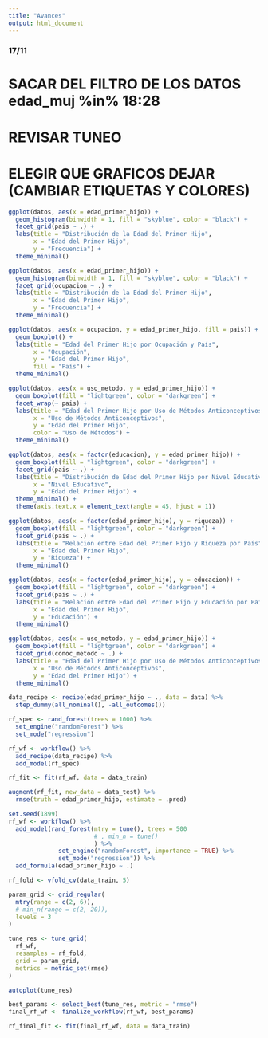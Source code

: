 ```yaml
---
title: "Avances"
output: html_document
---
```


### 17/11

# SACAR DEL FILTRO DE LOS DATOS edad_muj %in% 18:28
# REVISAR TUNEO
# ELEGIR QUE GRAFICOS DEJAR (CAMBIAR ETIQUETAS Y COLORES)


```r
ggplot(datos, aes(x = edad_primer_hijo)) +
  geom_histogram(binwidth = 1, fill = "skyblue", color = "black") +
  facet_grid(pais ~ .) +
  labs(title = "Distribución de la Edad del Primer Hijo",
       x = "Edad del Primer Hijo",
       y = "Frecuencia") +
  theme_minimal()

ggplot(datos, aes(x = edad_primer_hijo)) +
  geom_histogram(binwidth = 1, fill = "skyblue", color = "black") +
  facet_grid(ocupacion ~ .) +
  labs(title = "Distribución de la Edad del Primer Hijo",
       x = "Edad del Primer Hijo",
       y = "Frecuencia") +
  theme_minimal()

ggplot(datos, aes(x = ocupacion, y = edad_primer_hijo, fill = pais)) +
  geom_boxplot() +
  labs(title = "Edad del Primer Hijo por Ocupación y País",
       x = "Ocupación",
       y = "Edad del Primer Hijo",
       fill = "País") +
  theme_minimal()

ggplot(datos, aes(x = uso_metodo, y = edad_primer_hijo)) +
  geom_boxplot(fill = "lightgreen", color = "darkgreen") +
  facet_wrap(~ pais) +
  labs(title = "Edad del Primer Hijo por Uso de Métodos Anticonceptivos y País",
       x = "Uso de Métodos Anticonceptivos",
       y = "Edad del Primer Hijo",
       color = "Uso de Métodos") +
  theme_minimal()

ggplot(datos, aes(x = factor(educacion), y = edad_primer_hijo)) +
  geom_boxplot(fill = "lightgreen", color = "darkgreen") +
  facet_grid(pais ~ .) + 
  labs(title = "Distribución de Edad del Primer Hijo por Nivel Educativo y País",
       x = "Nivel Educativo",
       y = "Edad del Primer Hijo") +
  theme_minimal() +
  theme(axis.text.x = element_text(angle = 45, hjust = 1))

ggplot(datos, aes(x = factor(edad_primer_hijo), y = riqueza)) +
  geom_boxplot(fill = "lightgreen", color = "darkgreen") +
  facet_grid(pais ~ .) +
  labs(title = "Relación entre Edad del Primer Hijo y Riqueza por País",
       x = "Edad del Primer Hijo",
       y = "Riqueza") +
  theme_minimal()

ggplot(datos, aes(x = factor(edad_primer_hijo), y = educacion)) +
  geom_boxplot(fill = "lightgreen", color = "darkgreen") +
  facet_grid(pais ~ .) +
  labs(title = "Relación entre Edad del Primer Hijo y Educación por País",
       x = "Edad del Primer Hijo",
       y = "Educación") +
  theme_minimal()

ggplot(datos, aes(x = uso_metodo, y = edad_primer_hijo)) +
  geom_boxplot(fill = "lightgreen", color = "darkgreen") +
  facet_grid(conoc_metodo ~ .) +
  labs(title = "Edad del Primer Hijo por Uso de Métodos Anticonceptivos y Conocimiento de los Métodos",
       x = "Uso de Métodos Anticonceptivos",
       y = "Edad del Primer Hijo") +
  theme_minimal()

```


```r
data_recipe <- recipe(edad_primer_hijo ~ ., data = data) %>%
  step_dummy(all_nominal(), -all_outcomes())

rf_spec <- rand_forest(trees = 1000) %>%
  set_engine("randomForest") %>%
  set_mode("regression")

rf_wf <- workflow() %>%
  add_recipe(data_recipe) %>%
  add_model(rf_spec)

rf_fit <- fit(rf_wf, data = data_train)

augment(rf_fit, new_data = data_test) %>% 
  rmse(truth = edad_primer_hijo, estimate = .pred)

```

```r
set.seed(1899)
rf_wf <- workflow() %>%
  add_model(rand_forest(mtry = tune(), trees = 500
                        # , min_n = tune()
                        ) %>% 
              set_engine("randomForest", importance = TRUE) %>% 
              set_mode("regression")) %>%
  add_formula(edad_primer_hijo ~ .)

rf_fold <- vfold_cv(data_train, 5)

param_grid <- grid_regular(
  mtry(range = c(2, 6)),
  # min_n(range = c(2, 20)),
  levels = 3
)

tune_res <- tune_grid(
  rf_wf, 
  resamples = rf_fold, 
  grid = param_grid, 
  metrics = metric_set(rmse)
)

autoplot(tune_res)

best_params <- select_best(tune_res, metric = "rmse")
final_rf_wf <- finalize_workflow(rf_wf, best_params)

rf_final_fit <- fit(final_rf_wf, data = data_train)

```


